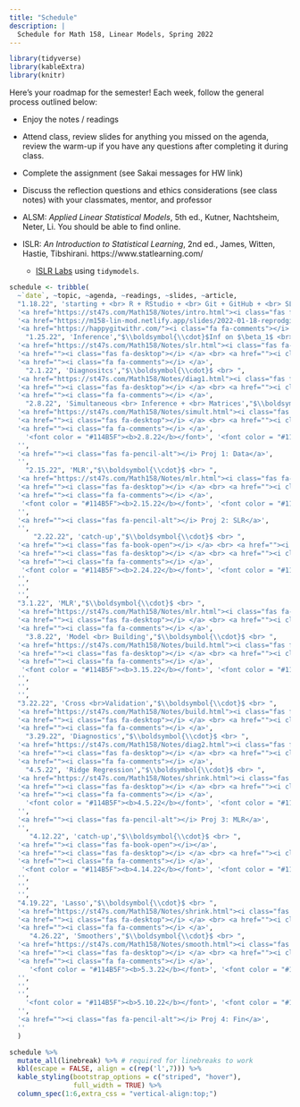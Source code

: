 ```yaml
---
title: "Schedule"
description: |
  Schedule for Math 158, Linear Models, Spring 2022
---
```




```r
library(tidyverse)
library(kableExtra)
library(knitr)
```

Here's your roadmap for the semester!
Each week, follow the general process outlined below:

- Enjoy the notes / readings <i class="fas fa-book-open"></i>  

- Attend class, review slides <i class="fas fa-desktop"></i> for anything you missed on the agenda, review the warm-up  <i class="fas fa-pencil-alt"></i> if you have any questions after completing it during class.

- Complete the assignment (see Sakai messages for HW link)  

- Discuss the reflection questions <i class="fas fa-lightbulb" target="_blank"></i> and ethics considerations <i class="fas fa-balance-scale"></i> (see class notes) with your classmates, mentor, and professor  

- ALSM: *Applied Linear Statistical Models*, 5th ed., Kutner, Nachtsheim, Neter, Li.  You should be able to find online.

- ISLR: *An Introduction to Statistical Learning*, 2nd ed., James, Witten, Hastie, Tibshirani.  https://www.statlearning.com/
   - <a href = "https://emilhvitfeldt.github.io/ISLR-tidymodels-labs/index.html" target = "_blank">ISLR Labs</a> using `tidymodels`.



```r
schedule <- tribble(
  ~`date`, ~topic, ~agenda, ~readings, ~slides, ~article,
  "1.18.22", 'starting + <br> R + RStudio + <br> Git + GitHub + <br> SLR',"$\\boldsymbol{\\cdot}$questionnaire <br> $\\boldsymbol{\\cdot}$course info <br> $\\boldsymbol{\\cdot}$R + Git <br> $\\boldsymbol{\\cdot}$what is a linear model? <br> $\\boldsymbol{\\cdot}$least squares <br> $\\boldsymbol{\\cdot}$norm errors <br> $\\boldsymbol{\\cdot}$tech cond", 
  '<a href="https://st47s.com/Math158/Notes/intro.html"><i class="fas fa-book-open"></i> Introduction</a> <br> <a href="https://m58-intro-stats.netlify.app/github.html"><i class="fas fa-book-open"></i> Git + GitHub</a> <br> <i class="fas fa-book-open"></i> ALSM 1 <br> <a href="https://hastie.su.domains/ISLR2/ISLRv2_website.pdf"><i class="fas fa-book-open"></i> ISLR 3.1 </a>',
  '<a href="https://m158-lin-mod.netlify.app/slides/2022-01-18-reprodgit"><i class="fas fa-desktop"></i> SLR</a> <br> <a href="https://m158-lin-mod.netlify.app/slides/wu1_ma158_s22.pdf"><i class="fas fa-pencil-alt"></i> WU1</a>',
  '<a href="https://happygitwithr.com/"><i class="fa fa-comments"></i> happygitwithR</a>',
    "1.25.22", 'Inference',"$\\boldsymbol{\\cdot}$Inf on $\beta_1$ <br> $\\boldsymbol{\\cdot}$CI for $\beta_1$ <br> $\\boldsymbol{\\cdot}$CI for mean <br> $\\boldsymbol{\\cdot}$PI for indiv", 
  '<a href="https://st47s.com/Math158/Notes/slr.html"><i class="fas fa-book-open"></i> SLR</a>  <br> <i class="fas fa-book-open"></i> ALSM 2',
  '<a href=""><i class="fas fa-desktop"></i> </a> <br> <a href=""><i class="fas fa-pencil-alt"></i> WU</a>',
  '<a href=""><i class="fa fa-comments"></i> </a>',
    "2.1.22", 'Diagnositcs',"$\\boldsymbol{\\cdot}$ <br> ", 
  '<a href="https://st47s.com/Math158/Notes/diag1.html"><i class="fas fa-book-open"></i> Diagnostics I</a><br>  <br> <i class="fas fa-book-open"></i> ALSM 3',
  '<a href=""><i class="fas fa-desktop"></i> </a> <br> <a href=""><i class="fas fa-pencil-alt"></i> WU</a>',
  '<a href=""><i class="fa fa-comments"></i> </a>',
    "2.8.22", 'Simultaneous <br> Inference + <br> Matrices',"$\\boldsymbol{\\cdot}$ <br> ", 
  '<a href="https://st47s.com/Math158/Notes/simult.html"><i class="fas fa-book-open"></i> Simult Inf</a>   <br> <a href="https://st47s.com/Math158/Notes/la.html"><i class="fas fa-book-open"></i> Matrices</a>   <br> <i class="fas fa-book-open"></i> ALSM 4 & 5',
  '<a href=""><i class="fas fa-desktop"></i> </a> <br> <a href=""><i class="fas fa-pencil-alt"></i> WU</a>',
  '<a href=""><i class="fa fa-comments"></i> </a>',
    '<font color = "#114B5F"><b>2.8.22</b></font>', '<font color = "#114B5F"><b>Proj 1: Data</b></font>',"", 
  '',
  '<a href=""><i class="fas fa-pencil-alt"></i> Proj 1: Data</a>',
  '',
    "2.15.22", 'MLR',"$\\boldsymbol{\\cdot}$ <br> ", 
  '<a href="https://st47s.com/Math158/Notes/mlr.html"><i class="fas fa-book-open"></i> MLR</a>  <br> <i class="fas fa-book-open"></i> ALSM 6 <br> <a href="https://hastie.su.domains/ISLR2/ISLRv2_website.pdf"><i class="fas fa-book-open"></i> ISLR 3.2 </a>',
  '<a href=""><i class="fas fa-desktop"></i> </a> <br> <a href=""><i class="fas fa-pencil-alt"></i> WU</a>',
  '<a href=""><i class="fa fa-comments"></i> </a>',
   '<font color = "#114B5F"><b>2.15.22</b></font>', '<font color = "#114B5F"><b>Proj 2: SLR</b></font>',"", 
  '',
  '<a href=""><i class="fas fa-pencil-alt"></i> Proj 2: SLR</a>',
  '',
      "2.22.22", 'catch-up',"$\\boldsymbol{\\cdot}$ <br> ", 
  '<a href=""><i class="fas fa-book-open"></i> </a> <br> <a href=""><i class="fas fa-book-open"></i></a>',
  '<a href=""><i class="fas fa-desktop"></i> </a> <br> <a href=""><i class="fas fa-pencil-alt"></i> WU</a>',
  '<a href=""><i class="fa fa-comments"></i> </a>',
   '<font color = "#114B5F"><b>2.24.22</b></font>', '<font color = "#114B5F"><b>Exam 1</b></font>',"", 
  '',
  '',
  '',    
  "3.1.22", 'MLR',"$\\boldsymbol{\\cdot}$ <br> ", 
  '<a href="https://st47s.com/Math158/Notes/mlr.html"><i class="fas fa-book-open"></i> MLR</a> <br> <i class="fas fa-book-open"></i> ALSM 7 </a>',
  '<a href=""><i class="fas fa-desktop"></i> </a> <br> <a href=""><i class="fas fa-pencil-alt"></i> WU</a>',
  '<a href=""><i class="fa fa-comments"></i> </a>',
    "3.8.22", 'Model <br> Building',"$\\boldsymbol{\\cdot}$ <br> ", 
  '<a href="https://st47s.com/Math158/Notes/build.html"><i class="fas fa-book-open"></i> Build</a> <br> <i class="fas fa-book-open"></i> ALSM 9<br> <a href="https://hastie.su.domains/ISLR2/ISLRv2_website.pdf"><i class="fas fa-book-open"></i> ISLR 6.1 </a>',
  '<a href=""><i class="fas fa-desktop"></i> </a> <br> <a href=""><i class="fas fa-pencil-alt"></i> WU</a>',
  '<a href=""><i class="fa fa-comments"></i> </a>',
   '<font color = "#114B5F"><b>3.15.22</b></font>', '<font color = "#114B5F"><b>Spring Break</b></font>',"", 
  '',
  '',
  '',      
  "3.22.22", 'Cross <br>Validation',"$\\boldsymbol{\\cdot}$ <br> ", 
  '<a href="https://st47s.com/Math158/Notes/build.html"><i class="fas fa-book-open"></i> Build</a> <br>  <a href="https://hastie.su.domains/ISLR2/ISLRv2_website.pdf"><i class="fas fa-book-open"></i> ISLR 5.1 </a>',
  '<a href=""><i class="fas fa-desktop"></i> </a> <br> <a href=""><i class="fas fa-pencil-alt"></i> WU</a>',
  '<a href=""><i class="fa fa-comments"></i> </a>',  
    "3.29.22", 'Diagnostics',"$\\boldsymbol{\\cdot}$ <br> ", 
  '<a href="https://st47s.com/Math158/Notes/diag2.html"><i class="fas fa-book-open"></i> Diagnostics II</a> <br> <i class="fas fa-book-open"></i> ALSM 10',
  '<a href=""><i class="fas fa-desktop"></i> </a> <br> <a href=""><i class="fas fa-pencil-alt"></i> WU</a>',
  '<a href=""><i class="fa fa-comments"></i> </a>',  
    "4.5.22", 'Ridge Regression',"$\\boldsymbol{\\cdot}$ <br> ", 
  '<a href="https://st47s.com/Math158/Notes/shrink.html"><i class="fas fa-book-open"></i> Ridge</a> <br> <i class="fas fa-book-open"></i> ALSM 11.2<br> <a href="https://hastie.su.domains/ISLR2/ISLRv2_website.pdf"><i class="fas fa-book-open"></i> ISLR 6.2 </a>',
  '<a href=""><i class="fas fa-desktop"></i> </a> <br> <a href=""><i class="fas fa-pencil-alt"></i> WU</a>',
  '<a href=""><i class="fa fa-comments"></i> </a>',  
    '<font color = "#114B5F"><b>4.5.22</b></font>', '<font color = "#114B5F"><b>Proj 3: MLR</b></font>',"", 
  '',
  '<a href=""><i class="fas fa-pencil-alt"></i> Proj 3: MLR</a>',
  '',
     "4.12.22", 'catch-up',"$\\boldsymbol{\\cdot}$ <br> ", 
  '<a href=""><i class="fas fa-book-open"></i></a>',
  '<a href=""><i class="fas fa-desktop"></i> </a> <br> <a href=""><i class="fas fa-pencil-alt"></i> WU</a>',
  '<a href=""><i class="fa fa-comments"></i> </a>',
   '<font color = "#114B5F"><b>4.14.22</b></font>', '<font color = "#114B5F"><b>Exam 2</b></font>',"", 
  '',
  '',
  '',       
  "4.19.22", 'Lasso',"$\\boldsymbol{\\cdot}$ <br> ", 
  '<a href="https://st47s.com/Math158/Notes/shrink.html"><i class="fas fa-book-open"></i> Lasso</a> <br> <a href="https://hastie.su.domains/ISLR2/ISLRv2_website.pdf"><i class="fas fa-book-open"></i> ISLR 6.2 </a>',
  '<a href=""><i class="fas fa-desktop"></i> </a> <br> <a href=""><i class="fas fa-pencil-alt"></i> WU</a>',
  '<a href=""><i class="fa fa-comments"></i> </a>',  
     "4.26.22", 'Smoothers',"$\\boldsymbol{\\cdot}$ <br> ", 
  '<a href="https://st47s.com/Math158/Notes/smooth.html"><i class="fas fa-book-open"></i> Smooth</a> <br>  <a href="https://hastie.su.domains/ISLR2/ISLRv2_website.pdf"><i class="fas fa-book-open"></i> ISLR 7 </a>',
  '<a href=""><i class="fas fa-desktop"></i> </a> <br> <a href=""><i class="fas fa-pencil-alt"></i> WU</a>',
  '<a href=""><i class="fa fa-comments"></i> </a>',
     '<font color = "#114B5F"><b>5.3.22</b></font>', '<font color = "#114B5F"><b>Exam 3</b></font>',"", 
  '',
  '',
  '',    
    '<font color = "#114B5F"><b>5.10.22</b></font>', '<font color = "#114B5F"><b>Proj 4: Beyond<br>Linear + <br>Summary</b></font>',"", 
  '',
  '<a href=""><i class="fas fa-pencil-alt"></i> Proj 4: Fin</a>',
  ''
  )
```


```r
schedule %>% 
  mutate_all(linebreak) %>% # required for linebreaks to work
  kbl(escape = FALSE, align = c(rep('l',7))) %>%
  kable_styling(bootstrap_options = c("striped", "hover"),
                full_width = TRUE) %>%
  column_spec(1:6,extra_css = "vertical-align:top;")
```



